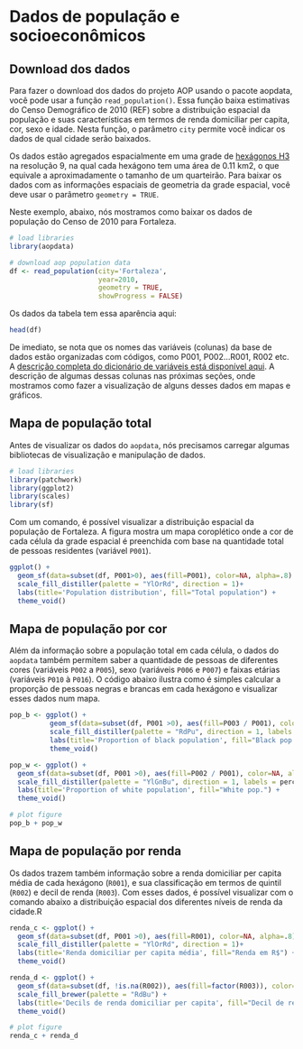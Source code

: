 # Dados de população e socioeconômicos

## Download dos dados


Para fazer o download dos dados do projeto AOP usando o pacote aopdata, você pode usar a função `read_population()`. Essa função baixa estimativas do Censo Demográfico de 2010 (REF) sobre a distribuição espacial da população e suas características em termos de renda domiciliar per capita, cor, sexo e idade. Nesta função, o parâmetro `city` permite você indicar os dados de qual cidade serão baixados. 

Os dados estão agregados espacialmente em uma grade de [hexágonos H3](https://h3geo.org/) na resolução 9, na qual cada hexágono tem uma área de 0.11 km2, o que equivale a aproximadamente o tamanho de um quarteirão. Para baixar os dados com as informações espaciais de geometria da grade espacial, você deve usar o parâmetro `geometry = TRUE`. 

Neste exemplo, abaixo, nós mostramos como baixar os dados de população do Censo de 2010 para Fortaleza.



```r
# load libraries
library(aopdata)

# download aop population data
df <- read_population(city='Fortaleza',
                      year=2010,
                      geometry = TRUE,
                      showProgress = FALSE)
```

Os dados da tabela tem essa aparência aqui:

```r
head(df)
```

De imediato, se nota que os nomes das variáveis (colunas) da base de dados estão organizadas com códigos, como P001, P002…R001, R002 etc. A [descrição completa do dicionário de variáveis está disponível aqui](https://ipeagit.github.io/aopdata/articles/data_dic_pt.html). A descrição de algumas dessas colunas nas próximas seções, onde mostramos como fazer a visualização de alguns desses dados em mapas e gráficos.



## Mapa de população total

Antes de visualizar os dados do `aopdata`, nós precisamos carregar algumas bibliotecas de visualização e manipulação de dados.

```r
# load libraries
library(patchwork)
library(ggplot2)
library(scales)
library(sf)
```

Com um comando, é possível visualizar a distribuição espacial da população de Fortaleza. A figura mostra um mapa coroplético onde a cor de cada célula da grade espacial é preenchida com base na quantidade total de pessoas residentes (variável `P001`).

```r
ggplot() +
  geom_sf(data=subset(df, P001>0), aes(fill=P001), color=NA, alpha=.8) +
  scale_fill_distiller(palette = "YlOrRd", direction = 1)+
  labs(title='Population distribution', fill="Total population") +
  theme_void()

```


## Mapa de população por cor

Além da informação sobre a população total em cada célula, o dados do `aopdata` também permitem saber a quantidade de pessoas de diferentes cores (variáveis `P002` a `P005`), sexo (variáveis `P006` e `P007`) e faixas etárias (variáveis `P010` à `P016`). O código abaixo ilustra como é simples calcular a proporção de pessoas negras e brancas em cada hexágono e visualizar esses dados num mapa.





```r
pop_b <- ggplot() +
          geom_sf(data=subset(df, P001 >0), aes(fill=P003 / P001), color=NA, alpha=.8) +
          scale_fill_distiller(palette = "RdPu", direction = 1, labels = percent)+
          labs(title='Proportion of black population', fill="Black pop.") +
          theme_void()

pop_w <- ggplot() +
  geom_sf(data=subset(df, P001 >0), aes(fill=P002 / P001), color=NA, alpha=.8) +
  scale_fill_distiller(palette = "YlGnBu", direction = 1, labels = percent)+
  labs(title='Proportion of white population', fill="White pop.") +
  theme_void()

# plot figure
pop_b + pop_w

```


## Mapa de população por renda

Os dados trazem também informação sobre a renda domiciliar per capita média de cada hexágono (`R001`), e sua classificação em termos de quintil (`R002`) e decil de renda (`R003`). Com esses dados, é possível visualizar com o comando abaixo a distribuição espacial dos diferentes níveis de renda da cidade.R


```r
renda_c <- ggplot() +
  geom_sf(data=subset(df, P001 >0), aes(fill=R001), color=NA, alpha=.8) +
  scale_fill_distiller(palette = "YlOrRd", direction = 1)+
  labs(title='Renda domiciliar per capita média', fill="Renda em R$") +
  theme_void()

renda_d <- ggplot() +
  geom_sf(data=subset(df, !is.na(R002)), aes(fill=factor(R003)), color=NA, alpha=.8) +
  scale_fill_brewer(palette = "RdBu") +
  labs(title='Decils de renda domiciliar per capita', fill="Decil de renda") +
  theme_void()

# plot figure
renda_c + renda_d

```


